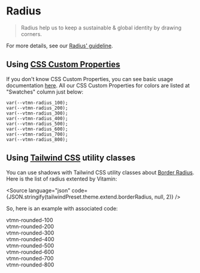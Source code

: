 
<Meta title="Guidelines / Radius" />

# Radius

> Radius help us to keep a sustainable & global identity by drawing corners.

For more details, see our <a class="vtmn-link vtmn-link--icon-along" href="https://www.decathlon.design/726f8c765/v/0/p/533f3d-radius" target="_blank" rel="noopener noreferrer">Radius' guideline</a>.

## Using [CSS Custom Properties](https://developer.mozilla.org/en-US/docs/Web/CSS/Using_CSS_custom_properties)

If you don't know CSS Custom Properties, you can see basic usage documentation [here](https://developer.mozilla.org/en-US/docs/Web/CSS/Using_CSS_custom_properties#Basic_usage). All our CSS Custom Properties for colors are listed at "Swatches" column just below:

```
var(--vtmn-radius_100);
var(--vtmn-radius_200);
var(--vtmn-radius_300);
var(--vtmn-radius_400);
var(--vtmn-radius_500);
var(--vtmn-radius_600);
var(--vtmn-radius_700);
var(--vtmn-radius_800);
```

## Using [Tailwind CSS](https://tailwindcss.com) utility classes

You can use shadows with Tailwind CSS utility classes about [Border Radius](https://tailwindcss.com/docs/border-radius). Here is the list of radius extented by Vitamin:

<Source
  language="json"
  code={JSON.stringify(tailwindPreset.theme.extend.borderRadius, null, 2)}
/>

So, here is an example with associated code:

<Canvas>
  <div class="vtmn-flex vtmn-flex-wrap vtmn-w-full vtmn-justify-between">
    <div class="vtmn-flex vtmn-rounded-100 vtmn-bg-background-primary vtmn-shadow-400 vtmn-p-4 vtmn-mb-5 vtmn-items-center vtmn-content-center">
      <span class="vtmn-text-center vtmn-font-semibold vtmn-text-content-primary">
        vtmn-rounded-100
      </span>
    </div>
    <div class="vtmn-flex vtmn-rounded-200 vtmn-bg-background-primary vtmn-shadow-400 vtmn-p-4 vtmn-mb-5 vtmn-items-center vtmn-content-center">
      <span class="vtmn-text-center vtmn-font-semibold vtmn-text-content-primary">
        vtmn-rounded-200
      </span>
    </div>
    <div class="vtmn-flex vtmn-rounded-300 vtmn-bg-background-primary vtmn-shadow-400 vtmn-p-4 vtmn-mb-5 vtmn-items-center vtmn-content-center">
      <span class="vtmn-text-center vtmn-font-semibold vtmn-text-content-primary">
        vtmn-rounded-300
      </span>
    </div>
    <div class="vtmn-flex vtmn-rounded-400 vtmn-bg-background-primary vtmn-shadow-400 vtmn-p-4 vtmn-mb-5 vtmn-items-center vtmn-content-center">
      <span class="vtmn-text-center vtmn-font-semibold vtmn-text-content-primary">
        vtmn-rounded-400
      </span>
    </div>
    <div class="vtmn-flex vtmn-rounded-500 vtmn-bg-background-primary vtmn-shadow-400 vtmn-p-4 vtmn-mb-5 vtmn-items-center vtmn-content-center">
      <span class="vtmn-text-center vtmn-font-semibold vtmn-text-content-primary">
        vtmn-rounded-500
      </span>
    </div>
    <div class="vtmn-flex vtmn-rounded-600 vtmn-bg-background-primary vtmn-shadow-400 vtmn-p-4 vtmn-mb-5 vtmn-items-center vtmn-content-center">
      <span class="vtmn-text-center vtmn-font-semibold vtmn-text-content-primary">
        vtmn-rounded-600
      </span>
    </div>
    <div class="vtmn-flex vtmn-rounded-700 vtmn-bg-background-primary vtmn-shadow-400 vtmn-p-4 vtmn-mb-5 vtmn-items-center vtmn-content-center">
      <span class="vtmn-text-center vtmn-font-semibold vtmn-text-content-primary">
        vtmn-rounded-700
      </span>
    </div>
    <div class="vtmn-flex vtmn-rounded-800 vtmn-bg-background-primary vtmn-shadow-400 vtmn-p-4 vtmn-mb-5 vtmn-items-center vtmn-content-center">
      <span class="vtmn-text-center vtmn-font-semibold vtmn-text-content-primary">
        vtmn-rounded-800
      </span>
    </div>
  </div>
</Canvas>
